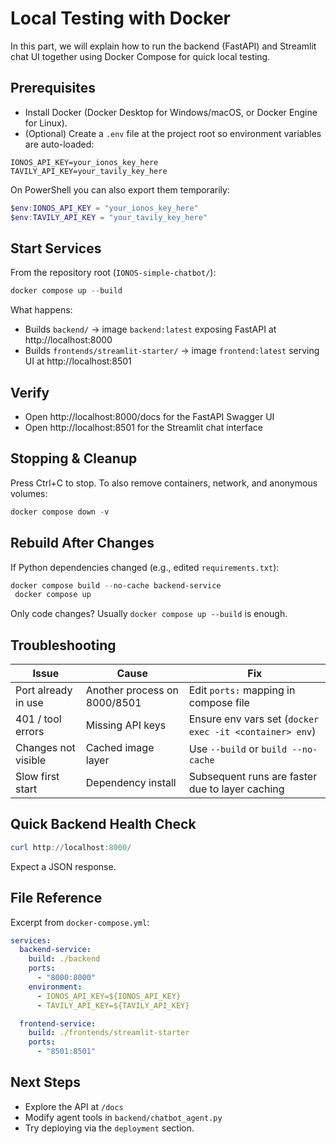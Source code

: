 # Local Testing with Docker

In this part, we will explain how to run the backend (FastAPI) and Streamlit chat UI together using Docker Compose for quick local testing.

## Prerequisites
- Install Docker (Docker Desktop for Windows/macOS, or Docker Engine for Linux).
- (Optional) Create a `.env` file at the project root so environment variables are auto-loaded:

```env
IONOS_API_KEY=your_ionos_key_here
TAVILY_API_KEY=your_tavily_key_here
```

On PowerShell you can also export them temporarily:
```powershell
$env:IONOS_API_KEY = "your_ionos_key_here"
$env:TAVILY_API_KEY = "your_tavily_key_here"
```

## Start Services
From the repository root (`IONOS-simple-chatbot/`):
```powershell
docker compose up --build
```
What happens:
- Builds `backend/` → image `backend:latest` exposing FastAPI at http://localhost:8000
- Builds `frontends/streamlit-starter/` → image `frontend:latest` serving UI at http://localhost:8501

## Verify
- Open http://localhost:8000/docs for the FastAPI Swagger UI
- Open http://localhost:8501 for the Streamlit chat interface

## Stopping & Cleanup
Press Ctrl+C to stop. To also remove containers, network, and anonymous volumes:
```powershell
docker compose down -v
```

## Rebuild After Changes
If Python dependencies changed (e.g., edited `requirements.txt`):
```powershell
docker compose build --no-cache backend-service
 docker compose up
```
Only code changes? Usually `docker compose up --build` is enough.

## Troubleshooting
| Issue | Cause | Fix |
|-------|-------|-----|
| Port already in use | Another process on 8000/8501 | Edit `ports:` mapping in compose file |
| 401 / tool errors | Missing API keys | Ensure env vars set (`docker exec -it <container> env`) |
| Changes not visible | Cached image layer | Use `--build` or `build --no-cache` |
| Slow first start | Dependency install | Subsequent runs are faster due to layer caching |

## Quick Backend Health Check
```powershell
curl http://localhost:8000/
```
Expect a JSON response.

## File Reference
Excerpt from `docker-compose.yml`:
```yaml
services:
  backend-service:
    build: ./backend
    ports:
      - "8000:8000"
    environment:
      - IONOS_API_KEY=${IONOS_API_KEY}
      - TAVILY_API_KEY=${TAVILY_API_KEY}

  frontend-service:
    build: ./frontends/streamlit-starter
    ports:
      - "8501:8501"
```

## Next Steps
- Explore the API at `/docs`
- Modify agent tools in `backend/chatbot_agent.py`
- Try deploying via the `deployment` section.
